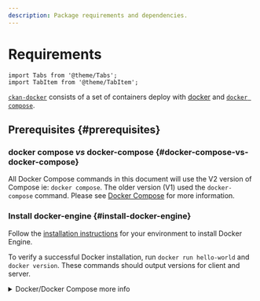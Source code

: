 ```yaml
---
description: Package requirements and dependencies.
---
```


# Requirements

```mdx-code-block
import Tabs from '@theme/Tabs';
import TabItem from '@theme/TabItem';
```

[`ckan-docker`](https://github.com/mjanez/ckan-docker) consists of a set of containers deploy with [docker](https://docs.docker.com/get-docker/) and [`docker compose`](https://docs.docker.com/compose/).

## Prerequisites {#prerequisites}
### docker compose *vs* docker-compose {#docker-compose-vs-docker-compose}
All Docker Compose commands in this document will use the V2 version of Compose ie: `docker compose`. The older version (V1) used the `docker-compose` command. Please see [Docker Compose](https://docs.docker.com/compose/compose-v2/) for
more information.

### Install docker-engine {#install-docker-engine}
Follow the [installation instructions](https://docs.docker.com/get-docker/) for your environment to install Docker Engine.

To verify a successful Docker installation, run `docker run hello-world` and `docker version`. These commands should output 
versions for client and server.

<details>
  <summary>Docker/Docker Compose more info</summary>

  Learn more about <a href="/ckan-docs/installation/docker/docker_basics" target="_blank" rel="noreferrer">Docker/Docker Compose</a> basic commands.

</details>

